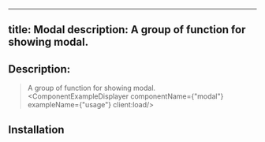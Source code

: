 
---
title: Modal
description: A group of function for showing modal.
---

## Description:
> A group of function for showing modal.
<ComponentExampleDisplayer componentName={"modal"} exampleName={"usage"} client:load/>

## Installation

<InstallationGuide componentName="modal" client:load/>
